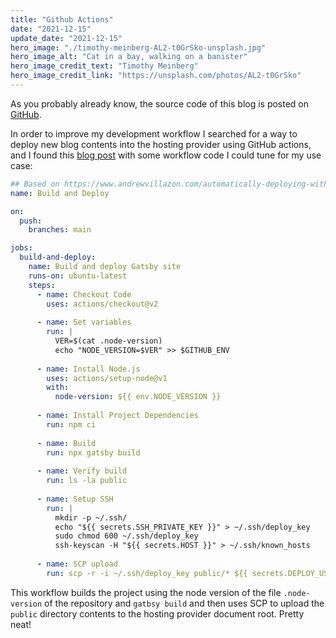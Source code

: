 ```yaml
---
title: "Github Actions"
date: "2021-12-15"
update_date: "2021-12-15"
hero_image: "./timothy-meinberg-AL2-t0GrSko-unsplash.jpg"
hero_image_alt: "Cat in a bay, walking on a banister"
hero_image_credit_text: "Timothy Meinberg"
hero_image_credit_link: "https://unsplash.com/photos/AL2-t0GrSko"
---
```


As you probably already know, the source code of this blog is 
posted on [GitHub](https://github.com/cpiment/pimentel.page).

In order to improve my development workflow I searched for a way
to deploy new blog contents into the hosting provider using GitHub actions,
and I found this [blog post](https://www.andrewvillazon.com/automatically-deploying-with-github-actions/)
with some workflow code I could tune for my use case:

```yaml
## Based on https://www.andrewvillazon.com/automatically-deploying-with-github-actions/
name: Build and Deploy

on:
  push:
    branches: main

jobs:
  build-and-deploy:
    name: Build and deploy Gatsby site
    runs-on: ubuntu-latest
    steps:
      - name: Checkout Code
        uses: actions/checkout@v2
      
      - name: Set variables
        run: |
          VER=$(cat .node-version)
          echo "NODE_VERSION=$VER" >> $GITHUB_ENV
      
      - name: Install Node.js
        uses: actions/setup-node@v1
        with:
          node-version: ${{ env.NODE_VERSION }}
      
      - name: Install Project Dependencies
        run: npm ci
      
      - name: Build
        run: npx gatsby build
      
      - name: Verify build
        run: ls -la public
      
      - name: Setup SSH
        run: |
          mkdir -p ~/.ssh/
          echo "${{ secrets.SSH_PRIVATE_KEY }}" > ~/.ssh/deploy_key
          sudo chmod 600 ~/.ssh/deploy_key
          ssh-keyscan -H "${{ secrets.HOST }}" > ~/.ssh/known_hosts
      
      - name: SCP upload
        run: scp -r -i ~/.ssh/deploy_key public/* ${{ secrets.DEPLOY_USER }}@${{ secrets.HOST }}:html/
```

This workflow builds the project using the node version of the file `.node-version` 
of the repository and `gatbsy build` and then uses SCP to upload the `public`
directory contents to the hosting provider document root. Pretty neat!